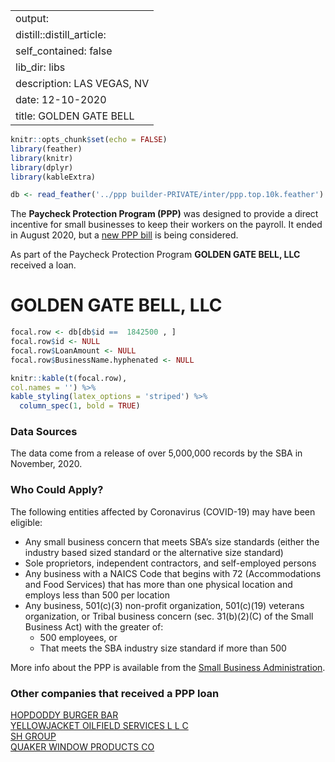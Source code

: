 
---
output:
  distill::distill_article:
    self_contained: false
    lib_dir: libs
description: LAS VEGAS, NV 
date: 12-10-2020
title: GOLDEN GATE BELL 
---




```r
knitr::opts_chunk$set(echo = FALSE)
library(feather)
library(knitr)
library(dplyr)
library(kableExtra)

db <- read_feather('../ppp builder-PRIVATE/inter/ppp.top.10k.feather')

```



The **Paycheck Protection Program (PPP)** was designed to provide a direct incentive for small businesses to keep their workers on the payroll. It ended in August 2020, but a [new PPP bill](https://thehill.com/policy/finance/529092-bipartisan-support-for-new-ppp-loans-gains-momentum-in-congress) is being considered.

As part of the Paycheck Protection Program **GOLDEN GATE BELL, LLC** received a loan.


# GOLDEN GATE BELL, LLC 

```r
focal.row <- db[db$id ==  1842500 , ]
focal.row$id <- NULL
focal.row$LoanAmount <- NULL
focal.row$BusinessName.hyphenated <- NULL

knitr::kable(t(focal.row), 
col.names = '') %>%
kable_styling(latex_options = 'striped') %>%
  column_spec(1, bold = TRUE)


```

### Data Sources

The data come from a release of over 5,000,000 records by the SBA in November, 2020.


### Who Could Apply?

The following entities affected by Coronavirus (COVID-19) may have been eligible:

+ Any small business concern that meets SBA’s size standards (either the industry based sized standard or the alternative size standard)
+ Sole proprietors, independent contractors, and self-employed persons
+ Any business with a NAICS Code that begins with 72 (Accommodations and Food Services) that has more than one physical location and employs less than 500 per location
+ Any business, 501(c)(3) non-profit organization, 501(c)(19) veterans organization, or Tribal business concern (sec. 31(b)(2)(C) of the Small Business Act) with the greater of:
  + 500 employees, or 
  + That meets the SBA industry size standard if more than 500


More info about the PPP is available from the [Small Business Administration](https://www.sba.gov/funding-programs/loans/coronavirus-relief-options/paycheck-protection-program).

 
### Other companies that received a PPP loan 
   
 [HOPDODDY BURGER BAR](/Paycheck-Protection-Program/2078501-HOPDODDY-BURGER-BAR) <br> [YELLOWJACKET OILFIELD SERVICES L L C](/Paycheck-Protection-Program/5116204-YELLOWJACKET-OILFIELD-SERVICES-L-L-C) <br> [SH GROUP](/Paycheck-Protection-Program/4169099-SH-GROUP) <br> [QUAKER WINDOW PRODUCTS CO](/Paycheck-Protection-Program/3750526-QUAKER-WINDOW-PRODUCTS-CO) <br>